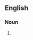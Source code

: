 ==English==

===Noun===
{{head|en|noun form|head=[[trick]]s [[of]] [[the]] [[trade]]}}

# {{plural of|en|trick of the trade}}